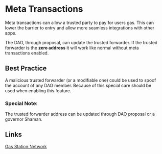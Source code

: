 
# Meta Transactions

Meta transactions can allow a trusted party to pay for users gas.
This can lower the barrier to entry and allow more seamless integrations with other apps.

The DAO, through proposal, can update the trusted forwarder.
If the trusted forwarder is the **zero address**
it will work like normal without meta transactions enabled.

## Best Practice

A malicious trusted forwarder (or a modifiable one) could be used to spoof the account of any DAO member. Because of this
special care should be used when enabling this feature.

### Special Note:

The trusted forwarder address can be updated through DAO proposal or a governor Shaman.

## Links

[Gas Station Network](https://opengsn.org/)
